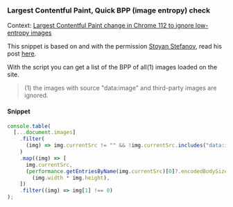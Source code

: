 ### Largest Contentful Paint, Quick BPP (image entropy) check

Context: [Largest Contentful Paint change in Chrome 112 to ignore low-entropy images](https://chromium.googlesource.com/chromium/src/+/refs/heads/main/docs/speed/metrics_changelog/2023_04_lcp.md)

This snippet is based on and with the permission [Stoyan Stefanov](https://twitter.com/stoyanstefanov), read his post [here](https://www.phpied.com/quick-bpp-image-entropy-check/).

With the script you can get a list of the BPP of all(1) images loaded on the site.

> (1) the images with source "data:image" and third-party images are ignored.

#### Snippet

```js copy
console.table(
  [...document.images]
    .filter(
      (img) => img.currentSrc != "" && !img.currentSrc.includes("data:image")
    )
    .map((img) => [
      img.currentSrc,
      (performance.getEntriesByName(img.currentSrc)[0]?.encodedBodySize * 8) /
        (img.width * img.height),
    ])
    .filter((img) => img[1] !== 0)
);
```
